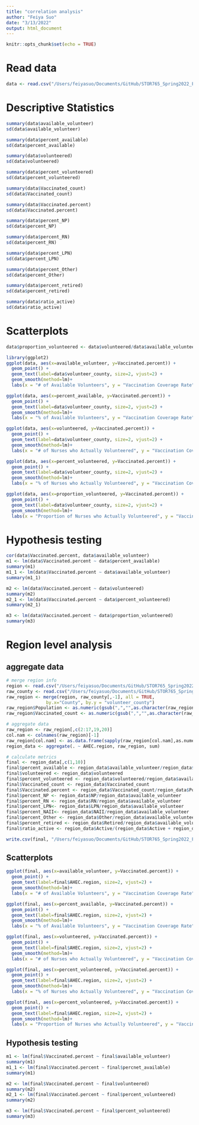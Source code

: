 ```yaml
---
title: "correlation analysis"
author: "Feiya Suo"
date: "3/13/2022"
output: html_document
---
```


```r
knitr::opts_chunk$set(echo = TRUE)
```

# Read data
```r
data <- read.csv("/Users/feiyasuo/Documents/GitHub/STOR765_Spring2022_FeiyaSuo/CountyLevel_data.csv")
```

# Descriptive Statistics
```r
summary(data$available_volunteer)
sd(data$available_volunteer)

summary(data$percent_available)
sd(data$percent_available)

summary(data$volunteered)
sd(data$volunteered)

summary(data$percent_volunteered)
sd(data$percent_volunteered)

summary(data$Vaccinated_count)
sd(data$Vaccinated_count)

summary(data$Vaccinated.percent)
sd(data$Vaccinated.percent)

summary(data$percent_NP)
sd(data$percent_NP)

summary(data$percent_RN)
sd(data$percent_RN)

summary(data$percent_LPN)
sd(data$percent_LPN)

summary(data$percent_Other)
sd(data$percent_Other)

summary(data$percent_retired)
sd(data$percent_retired)

summary(data$ratio_active)
sd(data$ratio_active)
```

# Scatterplots
```r
data$proportion_volunteered <- data$volunteered/data$available_volunteer

library(ggplot2)
ggplot(data, aes(x=available_volunteer, y=Vaccinated.percent)) +
  geom_point() + 
  geom_text(label=data$volunteer_county, size=2, vjust=2) +
  geom_smooth(method=lm)+ 
  labs(x = "# of Available Volunteers", y = "Vaccination Coverage Rate")

ggplot(data, aes(x=percent_available, y=Vaccinated.percent)) +
  geom_point() + 
  geom_text(label=data$volunteer_county, size=2, vjust=2) +
  geom_smooth(method=lm)+ 
  labs(x = "% of Available Volunteers", y = "Vaccination Coverage Rate")

ggplot(data, aes(x=volunteered, y=Vaccinated.percent)) +
  geom_point() + 
  geom_text(label=data$volunteer_county, size=2, vjust=2) +
  geom_smooth(method=lm)+ 
  labs(x = "# of Nurses who Actually Volunteered", y = "Vaccination Coverage Rate")

ggplot(data, aes(x=percent_volunteered, y=Vaccinated.percent)) +
  geom_point() + 
  geom_text(label=data$volunteer_county, size=2, vjust=2) +
  geom_smooth(method=lm)+ 
  labs(x = "% of Nurses who Actually Volunteered", y = "Vaccination Coverage Rate")

ggplot(data, aes(x=proportion_volunteered, y=Vaccinated.percent)) +
  geom_point() + 
  geom_text(label=data$volunteer_county, size=2, vjust=2) +
  geom_smooth(method=lm)+ 
  labs(x = "Proportion of Nurses who Actually Volunteered", y = "Vaccination Coverage Rate")
```

# Hypothesis testing
```r
cor(data$Vaccinated.percent, data$available_volunteer)
m1 <- lm(data$Vaccinated.percent ~ data$percent_available)
summary(m1)
m1_1 <- lm(data$Vaccinated.percent ~ data$available_volunteer)
summary(m1_1)

m2 <- lm(data$Vaccinated.percent ~ data$volunteered)
summary(m2)
m2_1 <- lm(data$Vaccinated.percent ~ data$percent_volunteered)
summary(m2_1)

m3 <- lm(data$Vaccinated.percent ~ data$proportion_volunteered)
summary(m3)
```

# Region level analysis
## aggregate data
```r
# merge region info
region <- read.csv("/Users/feiyasuo/Documents/GitHub/STOR765_Spring2022_FeiyaSuo/region.csv")
raw_county <- read.csv("/Users/feiyasuo/Documents/GitHub/STOR765_Spring2022_FeiyaSuo/raw_data.csv")
raw_region <- merge(region, raw_county[,-1], all = TRUE, 
               by.x="County", by.y = "volunteer_county")
raw_region$Population <- as.numeric(gsub(",","",as.character(raw_region$Population)))
raw_region$Vaccinated_count <- as.numeric(gsub(",","",as.character(raw_region$Vaccinated_count)))

# aggregate data
raw_region <- raw_region[,c(2:17,19,20)]
col.nam <- colnames(raw_region)[-1]
raw_region[col.nam] <- as.data.frame(sapply(raw_region[col.nam],as.numeric))
region_data <- aggregate(. ~ AHEC.region, raw_region, sum)

# calculate metrics
final <- region_data[,c(1,10)]
final$percent_available <- region_data$available_volunteer/region_data$Population
final$volunteered <- region_data$volunteered
final$percent_volunteered <- region_data$volunteered/region_data$available_volunteer
final$Vaccinated_count <- region_data$Vaccinated_count
final$Vaccinated.percent <- region_data$Vaccinated_count/region_data$Population
final$percent_NP <- region_data$NP/region_data$available_volunteer
final$percent_RN <- region_data$RN/region_data$available_volunteer
final$percent_LPN<- region_data$LPN/region_data$available_volunteer
final$percent_NAII<- region_data$NAII/region_data$available_volunteer
final$percent_Other <- region_data$Other/region_data$available_volunteer
final$percent_retired <- region_data$Retired/region_data$available_volunteer
final$ratio_active <- region_data$Active/(region_data$Active + region_data$Inactive)

write.csv(final, "/Users/feiyasuo/Documents/GitHub/STOR765_Spring2022_FeiyaSuo/RegionLevel_data.csv")
```

## Scatterplots
```r
ggplot(final, aes(x=available_volunteer, y=Vaccinated.percent)) +
  geom_point() + 
  geom_text(label=final$AHEC.region, size=2, vjust=2) +
  geom_smooth(method=lm)+ 
  labs(x = "# of Available Volunteers", y = "Vaccination Coverage Rate")

ggplot(final, aes(x=percent_available, y=Vaccinated.percent)) +
  geom_point() + 
  geom_text(label=final$AHEC.region, size=2, vjust=2) +
  geom_smooth(method=lm)+ 
  labs(x = "% of Available Volunteers", y = "Vaccination Coverage Rate")

ggplot(final, aes(x=volunteered, y=Vaccinated.percent)) +
  geom_point() + 
  geom_text(label=final$AHEC.region, size=2, vjust=2) +
  geom_smooth(method=lm)+ 
  labs(x = "# of Nurses who Actually Volunteered", y = "Vaccination Coverage Rate")

ggplot(final, aes(x=percent_volunteered, y=Vaccinated.percent)) +
  geom_point() + 
  geom_text(label=final$AHEC.region, size=2, vjust=2) +
  geom_smooth(method=lm)+ 
  labs(x = "% of Nurses who Actually Volunteered", y = "Vaccination Coverage Rate")

ggplot(final, aes(x=percent_volunteered, y=Vaccinated.percent)) +
  geom_point() + 
  geom_text(label=final$AHEC.region, size=2, vjust=2) +
  geom_smooth(method=lm)+ 
  labs(x = "Proportion of Nurses who Actually Volunteered", y = "Vaccination Coverage Rate")
```

## Hypothesis testing
```r
m1 <- lm(final$Vaccinated.percent ~ final$available_volunteer)
summary(m1)
m1_1 <- lm(final$Vaccinated.percent ~ final$percnet_available)
summary(m1)

m2 <- lm(final$Vaccinated.percent ~ final$volunteered)
summary(m2)
m2_1 <- lm(final$Vaccinated.percent ~ final$percent_volunteered)
summary(m2)

m3 <- lm(final$Vaccinated.percent ~ final$percent_volunteered)
summary(m3)
```


